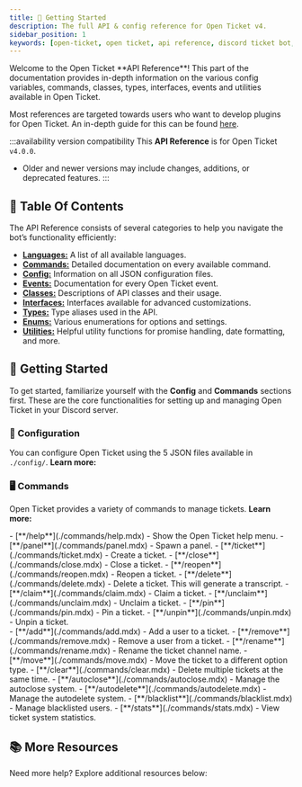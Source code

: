 ```yaml
---
title: 🏁 Getting Started
description: The full API & config reference for Open Ticket v4.
sidebar_position: 1
keywords: [open-ticket, open ticket, api reference, discord ticket bot, reference, config, api, plugins]
---
```

<head>
    <link rel="apple-touch-icon" href="/img/logo_vertical.png"/>
</head>

<FlexHorizontal>
<div style={{width:"50%"}} className="otdocs-flex-mobile-width">
Welcome to the Open Ticket **API Reference**! This part of the documentation provides in-depth information on the various config variables, commands, classes, types, interfaces, events and utilities available in Open Ticket.

Most references are targeted towards users who want to develop plugins for Open Ticket. An in-depth guide for this can be found [here](/docs/framework/00-get-started.mdx).
</div>
<div style={{width:"50%"}} className="otdocs-flex-mobile-width">
    <StyledTitle title="API Reference" description="Configs, Commands, Classes, Types & more!"></StyledTitle>
</div>
</FlexHorizontal>

:::availability version compatibility
This **API Reference** is for Open Ticket `v4.0.0`.  
- Older and newer versions may include changes, additions, or deprecated features.
:::

<Divider></Divider>
## 📌 Table Of Contents
The API Reference consists of several categories to help you navigate the bot’s functionality efficiently:
- [**Languages:**](./languages.mdx) A list of all available languages.
- [**Commands:**](/docs/category/api-commands/) Detailed documentation on every available command.
- [**Config:**](/docs/category/api-config/) Information on all JSON configuration files.
- [**Events:**](/docs/category/api-events/) Documentation for every Open Ticket event.
- [**Classes:**](/docs/category/api-classes/) Descriptions of API classes and their usage.
- [**Interfaces:**](/docs/category/api-interfaces/) Interfaces available for advanced customizations.
- [**Types:**](/docs/category/api-types/) Type aliases used in the API.
- [**Enums:**](/docs/category/api-enums/) Various enumerations for options and settings.
- [**Utilities:**](/docs/category/api-utilities/) Helpful utility functions for promise handling, date formatting, and more.

<Divider></Divider>
## 🚀 Getting Started
To get started, familiarize yourself with the **Config** and **Commands** sections first. These are the core functionalities for setting up and managing Open Ticket in your Discord server.

### 🔧 Configuration
You can configure Open Ticket using the 5 JSON files available in `./config/`. **Learn more:**
<LinkBlock mode="emoji" emoji="⚙️" url="/docs/reference/config/general" isdoc="true" name="general.json (General Config)" description="Configure the bot, status, permissions & client related variables."/>
<LinkBlock mode="emoji" emoji="❔" url="/docs/reference/config/questions" isdoc="true" name="questions.json (Questions Config)" description="Configure modal questions for ticket options."/>
<LinkBlock mode="emoji" emoji="🔘" url="/docs/reference/config/options" isdoc="true" name="options.json (Options Config)" description="Configure ticket, website & reaction role options or buttons which can be used in a panel."/>
<LinkBlock mode="emoji" emoji="🎛️" url="/docs/reference/config/panels" isdoc="true" name="panels.json (Panels Config)" description="Configure panels or embeds which can be spawned in Discord using /panel."/>
<LinkBlock mode="emoji" emoji="📄" url="/docs/reference/config/transcripts" isdoc="true" name="transcripts.json (Transcript Config)" description="Configure everything related to ticket transcripts. Both HTML & text are available!"/>

### 🖥️ Commands
Open Ticket provides a variety of commands to manage tickets. **Learn more:**
<FlexHorizontal>
<div style={{width:"50%"}} className="otdocs-flex-mobile-width">
- [**/help**](./commands/help.mdx) - Show the Open Ticket help menu.
- [**/panel**](./commands/panel.mdx) - Spawn a panel.
- [**/ticket**](./commands/ticket.mdx) - Create a ticket.
- [**/close**](./commands/close.mdx) - Close a ticket.
- [**/reopen**](./commands/reopen.mdx) - Reopen a ticket.
- [**/delete**](./commands/delete.mdx) - Delete a ticket. This will generate a transcript.
- [**/claim**](./commands/claim.mdx) - Claim a ticket.
- [**/unclaim**](./commands/unclaim.mdx) - Unclaim a ticket.
- [**/pin**](./commands/pin.mdx) - Pin a ticket.
- [**/unpin**](./commands/unpin.mdx) - Unpin a ticket.
</div>
<div style={{width:"50%"}} className="otdocs-flex-mobile-width">
- [**/add**](./commands/add.mdx) - Add a user to a ticket.
- [**/remove**](./commands/remove.mdx) - Remove a user from a ticket.
- [**/rename**](./commands/rename.mdx) - Rename the ticket channel name.
- [**/move**](./commands/move.mdx) - Move the ticket to a different option type.
- [**/clear**](./commands/clear.mdx) - Delete multiple tickets at the same time.
- [**/autoclose**](./commands/autoclose.mdx) - Manage the autoclose system.
- [**/autodelete**](./commands/autodelete.mdx) - Manage the autodelete system.
- [**/blacklist**](./commands/blacklist.mdx) - Manage blacklisted users.
- [**/stats**](./commands/stats.mdx) - View ticket system statistics.
</div>
</FlexHorizontal>

<Divider></Divider>
## 📚 More Resources
Need more help? Explore additional resources below:

<LinkBlock mode="emoji" emoji="📝" isdoc="true" url="/docs/framework/get-started.mdx" name="Developing Plugins" description="An in-depth guide about developing Open Ticket plugins."></LinkBlock>
<LinkBlock mode="emoji" emoji="📖" isdoc="true" url="/docs/guides/get-started.mdx" name="Full Documentation" description="Explore the complete Open Ticket documentation." />
<LinkBlock mode="image" image="/img/logo/discord.png" isdoc="false" url="https://discord.dj-dj.be" name="Discord Server" description="DJdj Development"></LinkBlock>